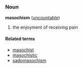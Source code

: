 ===Noun===
'''masochism''' ([[uncountable]])

# the enjoyment of receiving pain

====Related terms====
*[[masochist]]
*[[masochistic]]
*[[sadomasochism]]